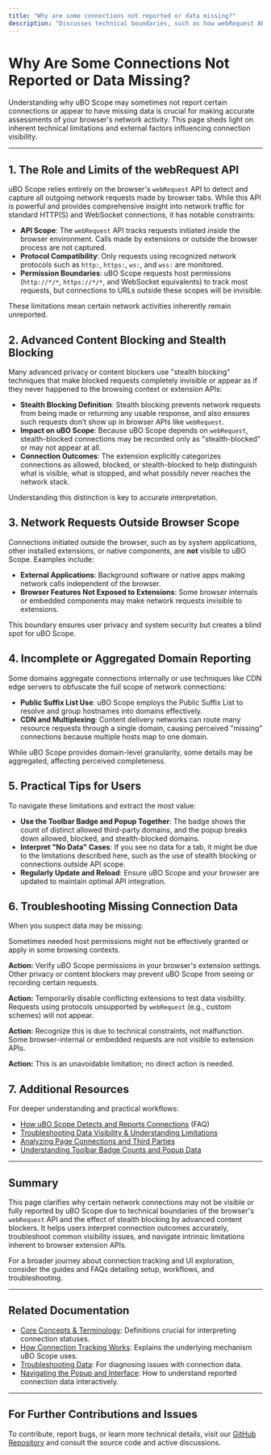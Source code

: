 ```yaml
---
title: "Why are some connections not reported or data missing?"
description: "Discusses technical boundaries, such as how webRequest API limitations or advanced content blocking mechanisms outside browser scope may prevent uBO Scope from seeing all network requests."
---
```


# Why Are Some Connections Not Reported or Data Missing?

Understanding why uBO Scope may sometimes not report certain connections or appear to have missing data is crucial for making accurate assessments of your browser's network activity. This page sheds light on inherent technical limitations and external factors influencing connection visibility.

---

## 1. The Role and Limits of the webRequest API

uBO Scope relies entirely on the browser's `webRequest` API to detect and capture all outgoing network requests made by browser tabs. While this API is powerful and provides comprehensive insight into network traffic for standard HTTP(S) and WebSocket connections, it has notable constraints:

- **API Scope**: The `webRequest` API tracks requests initiated *inside* the browser environment. Calls made by extensions or outside the browser process are not captured.
- **Protocol Compatibility**: Only requests using recognized network protocols such as `http:`, `https:`, `ws:`, and `wss:` are monitored.
- **Permission Boundaries**: uBO Scope requests host permissions (`http://*/*`, `https://*/*`, and WebSocket equivalents) to track most requests, but connections to URLs outside these scopes will be invisible.

These limitations mean certain network activities inherently remain unreported.


## 2. Advanced Content Blocking and Stealth Blocking

Many advanced privacy or content blockers use "stealth blocking" techniques that make blocked requests completely invisible or appear as if they never happened to the browsing context or extension APIs:

- **Stealth Blocking Definition**: Stealth blocking prevents network requests from being made or returning any usable response, and also ensures such requests don’t show up in browser APIs like `webRequest`.
- **Impact on uBO Scope**: Because uBO Scope depends on `webRequest`, stealth-blocked connections may be recorded only as "stealth-blocked" or may not appear at all.
- **Connection Outcomes**: The extension explicitly categorizes connections as allowed, blocked, or stealth-blocked to help distinguish what is visible, what is stopped, and what possibly never reaches the network stack.

Understanding this distinction is key to accurate interpretation.


## 3. Network Requests Outside Browser Scope

Connections initiated outside the browser, such as by system applications, other installed extensions, or native components, are **not** visible to uBO Scope. Examples include:

- **External Applications**: Background software or native apps making network calls independent of the browser.
- **Browser Features Not Exposed to Extensions**: Some browser internals or embedded components may make network requests invisible to extensions.

This boundary ensures user privacy and system security but creates a blind spot for uBO Scope.


## 4. Incomplete or Aggregated Domain Reporting

Some domains aggregate connections internally or use techniques like CDN edge servers to obfuscate the full scope of network connections:

- **Public Suffix List Use**: uBO Scope employs the Public Suffix List to resolve and group hostnames into domains effectively.
- **CDN and Multiplexing**: Content delivery networks can route many resource requests through a single domain, causing perceived "missing" connections because multiple hosts map to one domain.

While uBO Scope provides domain-level granularity, some details may be aggregated, affecting perceived completeness.


## 5. Practical Tips for Users

To navigate these limitations and extract the most value:

- **Use the Toolbar Badge and Popup Together**: The badge shows the count of distinct allowed third-party domains, and the popup breaks down allowed, blocked, and stealth-blocked domains.
- **Interpret "No Data" Cases**: If you see no data for a tab, it might be due to the limitations described here, such as the use of stealth blocking or connections outside API scope.
- **Regularly Update and Reload**: Ensure uBO Scope and your browser are updated to maintain optimal API integration.


## 6. Troubleshooting Missing Connection Data

When you suspect data may be missing:

<AccordionGroup title="Common Reasons and Actions">
<Accordion title="Permissions Not Fully Granted">
Sometimes needed host permissions might not be effectively granted or apply in some browsing contexts.

**Action:** Verify uBO Scope permissions in your browser's extension settings.
</Accordion>
<Accordion title="Stealth Blocking by Other Extensions">
Other privacy or content blockers may prevent uBO Scope from seeing or recording certain requests.

**Action:** Temporarily disable conflicting extensions to test data visibility.
</Accordion>
<Accordion title="Non-Standard Network Protocols">
Requests using protocols unsupported by `webRequest` (e.g., custom schemes) will not appear.

**Action:** Recognize this is due to technical constraints, not malfunction.
</Accordion>
<Accordion title="Browser Internal Connections">
Some browser-internal or embedded requests are not visible to extension APIs.

**Action:** This is an unavoidable limitation; no direct action is needed.
</Accordion>
</AccordionGroup>


## 7. Additional Resources

For deeper understanding and practical workflows:

- [How uBO Scope Detects and Reports Connections](https://github.com/gorhill/uBO-Scope/wiki/FAQ-how-connection-tracking-works) (FAQ)
- [Troubleshooting Data Visibility & Understanding Limitations](/guides/advanced-tips/troubleshooting)
- [Analyzing Page Connections and Third Parties](/guides/main-workflows/analyze-connections)
- [Understanding Toolbar Badge Counts and Popup Data](/faq/getting-started-questions/badge-count-explanation)


---

## Summary

This page clarifies why certain network connections may not be visible or fully reported by uBO Scope due to technical boundaries of the browser's `webRequest` API and the effect of stealth blocking by advanced content blockers. It helps users interpret connection outcomes accurately, troubleshoot common visibility issues, and navigate intrinsic limitations inherent to browser extension APIs.

For a broader journey about connection tracking and UI exploration, consider the guides and FAQs detailing setup, workflows, and troubleshooting.

---

## Related Documentation

- [Core Concepts & Terminology](/overview/how-it-works-architecture/core-concepts-and-terminology): Definitions crucial for interpreting connection statuses.
- [How Connection Tracking Works](/faq/getting-started-questions/how-connection-tracking-works): Explains the underlying mechanism uBO Scope uses.
- [Troubleshooting Data](/guides/advanced-tips/troubleshooting): For diagnosing issues with connection data.
- [Navigating the Popup and Interface](/guides/getting-started/explore-popup): How to understand reported connection data interactively.


---

## For Further Contributions and Issues

To contribute, report bugs, or learn more technical details, visit our [GitHub Repository](https://github.com/gorhill/uBO-Scope) and consult the source code and active discussions.

